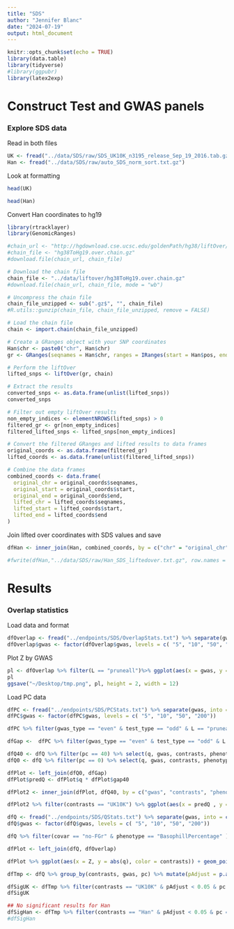 ```yaml
---
title: "SDS"
author: "Jennifer Blanc"
date: "2024-07-19"
output: html_document
---
```


```r
knitr::opts_chunk$set(echo = TRUE)
library(data.table)
library(tidyverse)
#library(ggpubr)
library(latex2exp)
```

# Construct Test and GWAS panels 

### Explore SDS data

Read in both files
```r
UK <- fread("../data/SDS/raw/SDS_UK10K_n3195_release_Sep_19_2016.tab.gz")
Han <- fread("../data/SDS/raw/auto_SDS_norm_sort.txt.gz")
```

Look at formatting
```r
head(UK)
```

```r
head(Han)
```

Convert Han coordinates to hg19
```r
library(rtracklayer)
library(GenomicRanges)

#chain_url <- "http://hgdownload.cse.ucsc.edu/goldenPath/hg38/liftOver/hg38ToHg19.over.chain.gz"
#chain_file <- "hg38ToHg19.over.chain.gz"
#download.file(chain_url, chain_file)

# Download the chain file
chain_file <- "../data/liftover/hg38ToHg19.over.chain.gz"
#download.file(chain_url, chain_file, mode = "wb")

# Uncompress the chain file
chain_file_unzipped <- sub(".gz$", "", chain_file)
#R.utils::gunzip(chain_file, chain_file_unzipped, remove = FALSE)

# Load the chain file
chain <- import.chain(chain_file_unzipped)

# Create a GRanges object with your SNP coordinates
Han$chr <- paste0("chr", Han$chr)
gr <- GRanges(seqnames = Han$chr, ranges = IRanges(start = Han$pos, end = Han$pos))

# Perform the liftOver
lifted_snps <- liftOver(gr, chain)

# Extract the results
converted_snps <- as.data.frame(unlist(lifted_snps))
converted_snps

# Filter out empty liftOver results
non_empty_indices <- elementNROWS(lifted_snps) > 0
filtered_gr <- gr[non_empty_indices]
filtered_lifted_snps <- lifted_snps[non_empty_indices]

# Convert the filtered GRanges and lifted results to data frames
original_coords <- as.data.frame(filtered_gr)
lifted_coords <- as.data.frame(unlist(filtered_lifted_snps))

# Combine the data frames
combined_coords <- data.frame(
  original_chr = original_coords$seqnames,
  original_start = original_coords$start,
  original_end = original_coords$end,
  lifted_chr = lifted_coords$seqnames,
  lifted_start = lifted_coords$start,
  lifted_end = lifted_coords$end
)

```

Join lifted over coordinates with SDS values and save
```r
dfHan <- inner_join(Han, combined_coords, by = c("chr" = "original_chr", "pos" = "original_start"))

#fwrite(dfHan,"../data/SDS/raw/Han_SDS_liftedover.txt.gz", row.names = F, col.names = T, quote = F, sep = "\t")
```


# Results

### Overlap statistics


Load data and format 
```r
dfOverlap <- fread("../endpoints/SDS/OverlapStats.txt") %>% separate(gwas, into = c("tmp", "gwas"), sep = "e")
dfOverlap$gwas <- factor(dfOverlap$gwas, levels = c( "5", "10", "50", "200"))
```

Plot Z by GWAS
```r
pl <- dfOverlap %>% filter(L == "pruneall")%>% ggplot(aes(x = gwas, y = Z, color = gwas)) + geom_point(size = 2) + xlab("") + ylab("") + theme_bw(base_size = 14)  + guides(fill="none") + theme(plot.title = element_text(hjust = 0.5), axis.text.x = element_text(size = 10), strip.text.x = element_text(size = 8,), strip.background=element_rect(colour="black",fill="white"), legend.position = "none")+facet_wrap(~contrasts, nrow = 1)+ scale_y_log10() + geom_hline(yintercept = 1 / (99999), color = "red", linetype = "dashed") + scale_color_manual(values = c("purple1", "darkorange", "skyblue2", "seagreen"))
pl
ggsave("~/Desktop/tmp.png", pl, height = 2, width = 12)
```

Load PC data 
```r
dfPC <- fread("../endpoints/SDS/PCStats.txt") %>% separate(gwas, into = c("tmp", "gwas"), sep = "e")
dfPC$gwas <- factor(dfPC$gwas, levels = c( "5", "10", "50", "200"))
```

```r
dfPC %>% filter(gwas_type == "even" & test_type == "odd" & L == "pruneall") %>% ggplot(aes(x = PC, y = r2)) + geom_bar(stat = "identity", fill = "darkgreen", color = "darkgreen") + facet_grid(vars(gwas), vars(contrasts)) + theme_bw(base_size = 8) + ylab(TeX("$R_{K}^2$")) + geom_hline( aes(yintercept = 1-Error), color = "red", linetype = 2, linewidth = 1) + scale_x_continuous(breaks = seq(0, 40, by = 10)) + theme(axis.text.x = element_text(size = 6), plot.title = element_text(hjust = 0.5)) + ylim(-0.1,1)
```

```r
dfGap <-  dfPC %>% filter(gwas_type == "even" & test_type == "odd" & L == "pruneall" & PC == 40) %>% mutate(signal = 1- Error) %>% mutate(gap40 = r2/ signal) %>% select(gwas, contrasts, gap40)

dfQ40 <- dfQ %>% filter(pc == 40) %>% select(q, gwas, contrasts, phenotype) 
dfQ0 <- dfQ %>% filter(pc == 0) %>% select(q, gwas, contrasts, phenotype)

dfPlot <- left_join(dfQ0, dfGap)
dfPlot$predQ <- dfPlot$q * dfPlot$gap40

dfPlot2 <- inner_join(dfPlot, dfQ40, by = c("gwas", "contrasts", "phenotype"))

dfPlot2 %>% filter(contrasts == "UK10K") %>% ggplot(aes(x = predQ , y = q.y )) + geom_point()
```




```r
dfQ <- fread("../endpoints/SDS/QStats.txt") %>% separate(gwas, into = c("tmp", "gwas"), sep = "e")
dfQ$gwas <- factor(dfQ$gwas, levels = c( "5", "10", "50", "200"))

dfQ %>% filter(covar == "no-FGr" & phenotype == "BasophillPercentage" )%>% ggplot(aes(x = gwas, y = q, fill = as.character(pc))) + geom_bar(stat="identity") + facet_grid(vars(pc),vars(contrasts)) + theme_bw(base_size = 10) + theme(axis.text.x = element_text(size = 6, angle =45), plot.title = element_text(hjust = 0.5), legend.position = "none")+ scale_fill_manual(values= c("pink4", "blue4", "purple"))
```

```r
dfPlot <- left_join(dfQ, dfOverlap)

dfPlot %>% ggplot(aes(x = Z, y = abs(q), color = contrasts)) + geom_point() + facet_wrap(~pc)
```

```r
dfTmp <- dfQ %>% group_by(contrasts, gwas, pc) %>% mutate(pAdjust = p.adjust(pval, method = "bonferroni"))

dfSigUK <- dfTmp %>% filter(contrasts == "UK10K" & pAdjust < 0.05 & pc == 40) %>% select(q, pval, nsnp, gwas, pAdjust, phenotype)
dfSigUK

## No significant results for Han 
dfSigHan <- dfTmp %>% filter(contrasts == "Han" & pAdjust < 0.05 & pc == 40) %>% select(q, pval, nsnp, gwas, pAdjust, phenotype)
#dfSigHan
```

